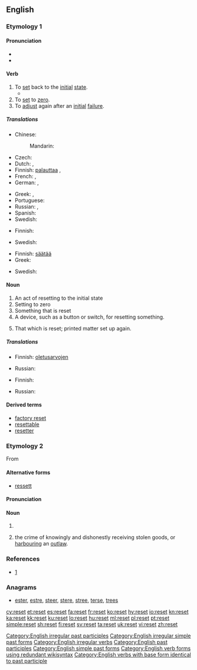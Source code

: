 {{wikipedia|dab=reset}}
{{also|Reset}}
==English==

===Etymology 1===
{{prefix|re|set}}

====Pronunciation====
* {{IPA|/ɹiːˈsɛt/}}
* {{rhymes|ɛt}}

====Verb====
{{en-verb|resets|resetting|reset}}

# To [[set]] back to the [[initial]] [[state]].
#* {{quote-book|year=1913|author={{w|Joseph C. Lincoln}}
|title=[http://openlibrary.org/works/OL5535161W Mr. Pratt's Patients]|chapter=1
|passage=Then there came a reg'lar terror of a sou'wester same as you don't get one summer in a thousand, and blowed the shanty flat and ripped about half of the weir poles out of the sand. We spent consider'ble money getting 'em '''reset''', and then a swordfish got into the pound and tore the nets all to slathers, right in the middle of the squiteague season.}}
# To [[set]] to [[zero]].
# To [[adjust]] again after an [[initial]] [[failure]].

=====Translations=====
{{trans-top|to set back to the initial state}}
* Chinese:
*: Mandarin: {{t|cmn|重置|tr=chóngzhì|sc=Hani}}
* Czech: {{t|cs|resetovat}}
* Dutch: {{t|nl|herinitialiseren}}, {{t|nl|terugstellen}}
* Finnish: [[palauttaa#Finnish|palauttaa]] {{t|fi|alkutila|alt=alkutilaan}}, {{t|fi|resetoida}}
* French: {{t|fr|remettre à zéro}}, {{t+|fr|réinitialiser}}
* German: {{t|de|zurücksetzen}}, {{t|de|rücksetzen}}
{{trans-mid}}
* Greek: {{t+|el|επαναφέρω|tr=epanaféro|sc=Grek}}, {{t|el|επανεκκινώ|tr=epanekkinó|sc=Grek}}
* Portuguese: {{t+|pt|reiniciar}}
* Russian: {{t+|ru|перезагружать|impf|tr=perezagružát'}}, {{t+|ru|перезагрузить|pf|tr=perezagruzít'}}
* Spanish: {{t|es|reiniciar}}
* Swedish: {{t+|sv|återställa}}
{{trans-bottom}}

{{trans-top|to set to zero}}
* Finnish: {{t|fi|nollata}}
{{trans-mid}}
* Swedish: {{t|sv|nollställa}}
{{trans-bottom}}

{{trans-top|to adjust again after an initial failure}}
* Finnish: [[säätää#Finnish|säätää]] {{t|fi|asetusarvo|alt=asetusarvoja}}
* Greek: {{t|el|επαναρυθμίζω|tr=epanarythmízo|sc=Grek}}
{{trans-mid}}
* Swedish: {{t+|sv|återställa}}
{{trans-bottom}}

====Noun====
{{en-noun}}

# An act of resetting to the initial state
# Setting to zero
# Something that is reset
# A device, such as a button or switch, for resetting something.
# {{context|typography|lang=en}} That which is reset; printed matter set up again.

=====Translations=====
{{trans-top|an act of resetting to the initial state}}
* Finnish: [[oletusarvo#Finish|oletusarvojen]] {{t+|fi|palautus}}
{{trans-mid}}
* Russian: {{t+|ru|перезагрузка|f|tr=perezagrúzka|sc=Cyrl}}
{{trans-bottom}}

{{trans-top|setting to zero}}
* Finnish: {{t|fi|nollaus}}
{{trans-mid}}
* Russian: {{t+|ru|сброс|m|tr=sbros|sc=Cyrl}}
{{trans-bottom}}

====Derived terms====
* [[factory reset]]
* [[resettable]]
* [[resetter]]

===Etymology 2===
From {{term|receipt}}

====Alternative forms====
* [[ressett]]

====Pronunciation====
{{rfp|Scotland|lang=en}}

====Noun====
{{en-noun}}

# {{rfdef|receipt?|lang=en|topic=Scottish English}}
# {{context|Scots law|lang=en}} the crime of knowingly and dishonestly receiving stolen goods, or [[harbour]]ing an [[outlaw]].

===References===
* [http://www.police-information.co.uk/legislation/legislationindexsco.html#reset]

===Anagrams===
* [[ester#English|ester]], [[estre#English|estre]], [[steer#English|steer]], [[stere#English|stere]], [[stree#English|stree]], [[terse#English|terse]], [[trees#English|trees]]

[[Category:English irregular past participles]]
[[Category:English irregular simple past forms]]
[[Category:English irregular verbs]]
[[Category:English past participles]]
[[Category:English simple past forms]]
[[Category:English verb forms using redundant wikisyntax]]
[[Category:English verbs with base form identical to past participle]]

[[cy:reset]]
[[et:reset]]
[[es:reset]]
[[fa:reset]]
[[fr:reset]]
[[ko:reset]]
[[hy:reset]]
[[io:reset]]
[[kn:reset]]
[[ka:reset]]
[[kk:reset]]
[[ku:reset]]
[[lo:reset]]
[[hu:reset]]
[[ml:reset]]
[[pl:reset]]
[[pt:reset]]
[[simple:reset]]
[[sh:reset]]
[[fi:reset]]
[[sv:reset]]
[[ta:reset]]
[[uk:reset]]
[[vi:reset]]
[[zh:reset]]